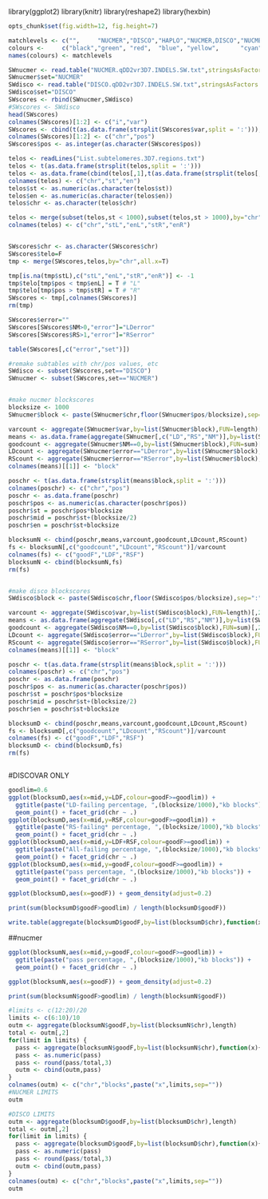library(ggplot2)
library(knitr)
library(reshape2)
library(hexbin)
```r
opts_chunk$set(fig.width=12, fig.height=7)

matchlevels <- c("",     "NUCMER","DISCO","HAPLO","NUCMER,DISCO","NUCMER,HAPLO","DISCO,HAPLO","NUCMER,DISCO,HAPLO")
colours <-     c("black","green", "red",  "blue", "yellow",      "cyan",        "magenta",     "white")
names(colours) <- matchlevels

``` 

```r
SWnucmer <- read.table("NUCMER.qDD2vr3D7.INDELS.SW.txt",stringsAsFactors = F,sep='\t',header=T)
SWnucmer$set="NUCMER"
SWdisco <- read.table("DISCO.qDD2vr3D7.INDELS.SW.txt",stringsAsFactors = F,sep='\t',header=T)
SWdisco$set="DISCO"
SWscores <- rbind(SWnucmer,SWdisco)
#SWscores <- SWdisco
head(SWscores)
colnames(SWscores)[1:2] <- c("i","var")
SWscores <- cbind(t(as.data.frame(strsplit(SWscores$var,split = ':'))),SWscores)
colnames(SWscores)[1:2] <- c("chr","pos")
SWscores$pos <- as.integer(as.character(SWscores$pos))


```

```r
telos <- readLines("List.subtelomeres.3D7.regions.txt")
telos <- t(as.data.frame(strsplit(telos,split = ':')))
telos <- as.data.frame(cbind(telos[,1],t(as.data.frame(strsplit(telos[,2],split = '-')))))
colnames(telos) <- c("chr","st","en")
telos$st <- as.numeric(as.character(telos$st))
telos$en <- as.numeric(as.character(telos$en))
telos$chr <- as.character(telos$chr)

telos <- merge(subset(telos,st < 1000),subset(telos,st > 1000),by="chr")
colnames(telos) <- c("chr","stL","enL","stR","enR")


SWscores$chr <- as.character(SWscores$chr)
SWscores$telo=F
tmp <- merge(SWscores,telos,by="chr",all.x=T)

tmp[is.na(tmp$stL),c("stL","enL","stR","enR")] <- -1
tmp$telo[tmp$pos < tmp$enL] = T # "L"
tmp$telo[tmp$pos > tmp$stR] = T # "R"
SWscores <- tmp[,colnames(SWscores)]
rm(tmp)

```

```r
SWscores$error=""
SWscores[SWscores$NM>0,"error"]="LDerror"
SWscores[SWscores$RS>1,"error"]="RSerror"

table(SWscores[,c("error","set")])

#remake subtables with chr/pos values, etc
SWdisco <- subset(SWscores,set=="DISCO")
SWnucmer <- subset(SWscores,set=="NUCMER")



```


```r
#make nucmer blockscores
blocksize <- 1000
SWnucmer$block <- paste(SWnucmer$chr,floor(SWnucmer$pos/blocksize),sep=":")

varcount <- aggregate(SWnucmer$var,by=list(SWnucmer$block),FUN=length)[,2]
means <- as.data.frame(aggregate(SWnucmer[,c("LD","RS","NM")],by=list(SWnucmer$block),FUN=mean))
goodcount <- aggregate(SWnucmer$NM==0,by=list(SWnucmer$block),FUN=sum)[,2]
LDcount <- aggregate(SWnucmer$error=="LDerror",by=list(SWnucmer$block),FUN=sum)[,2]
RScount <- aggregate(SWnucmer$error=="RSerror",by=list(SWnucmer$block),FUN=sum)[,2]
colnames(means)[[1]] <- "block"

poschr <- t(as.data.frame(strsplit(means$block,split = ':')))
colnames(poschr) <- c("chr","pos")
poschr <- as.data.frame(poschr)
poschr$pos <- as.numeric(as.character(poschr$pos))
poschr$st = poschr$pos*blocksize
poschr$mid = poschr$st+(blocksize/2)
poschr$en = poschr$st+blocksize

blocksumN <- cbind(poschr,means,varcount,goodcount,LDcount,RScount)
fs <- blocksumN[,c("goodcount","LDcount","RScount")]/varcount
colnames(fs) <- c("goodF","LDF","RSF")
blocksumN <- cbind(blocksumN,fs)
rm(fs)


#make disco blockscores
SWdisco$block <- paste(SWdisco$chr,floor(SWdisco$pos/blocksize),sep=":")

varcount <- aggregate(SWdisco$var,by=list(SWdisco$block),FUN=length)[,2]
means <- as.data.frame(aggregate(SWdisco[,c("LD","RS","NM")],by=list(SWdisco$block),FUN=mean))
goodcount <- aggregate(SWdisco$NM==0,by=list(SWdisco$block),FUN=sum)[,2]
LDcount <- aggregate(SWdisco$error=="LDerror",by=list(SWdisco$block),FUN=sum)[,2]
RScount <- aggregate(SWdisco$error=="RSerror",by=list(SWdisco$block),FUN=sum)[,2]
colnames(means)[[1]] <- "block"

poschr <- t(as.data.frame(strsplit(means$block,split = ':')))
colnames(poschr) <- c("chr","pos")
poschr <- as.data.frame(poschr)
poschr$pos <- as.numeric(as.character(poschr$pos))
poschr$st = poschr$pos*blocksize
poschr$mid = poschr$st+(blocksize/2)
poschr$en = poschr$st+blocksize

blocksumD <- cbind(poschr,means,varcount,goodcount,LDcount,RScount)
fs <- blocksumD[,c("goodcount","LDcount","RScount")]/varcount
colnames(fs) <- c("goodF","LDF","RSF")
blocksumD <- cbind(blocksumD,fs)
rm(fs)



```

#DISCOVAR ONLY
```r
goodlim=0.6
ggplot(blocksumD,aes(x=mid,y=LDF,colour=goodF>=goodlim)) + 
  ggtitle(paste("LD-failing percentage, ",(blocksize/1000),"kb blocks")) +
  geom_point() + facet_grid(chr ~ .)
ggplot(blocksumD,aes(x=mid,y=RSF,colour=goodF>=goodlim)) + 
  ggtitle(paste("RS-failing* percentage, ",(blocksize/1000),"kb blocks")) +
  geom_point() + facet_grid(chr ~ .)
ggplot(blocksumD,aes(x=mid,y=LDF+RSF,colour=goodF>=goodlim)) + 
  ggtitle(paste("All-failing percentage, ",(blocksize/1000),"kb blocks")) +
  geom_point() + facet_grid(chr ~ .)
ggplot(blocksumD,aes(x=mid,y=goodF,colour=goodF>=goodlim)) + 
  ggtitle(paste("pass percentage, ",(blocksize/1000),"kb blocks")) +
  geom_point() + facet_grid(chr ~ .)

ggplot(blocksumD,aes(x=goodF)) + geom_density(adjust=0.2)

print(sum(blocksumD$goodF>goodlim) / length(blocksumD$goodF))

write.table(aggregate(blocksumD$goodF,by=list(blocksumD$chr),function(x) {sum(x>goodlim) / length(x)}))

```

##nucmer
```r
ggplot(blocksumN,aes(x=mid,y=goodF,colour=goodF>=goodlim)) + 
  ggtitle(paste("pass percentage, ",(blocksize/1000),"kb blocks")) +
  geom_point() + facet_grid(chr ~ .)

ggplot(blocksumN,aes(x=goodF)) + geom_density(adjust=0.2)

print(sum(blocksumN$goodF>goodlim) / length(blocksumN$goodF))

```

```r
#limits <- c(12:20)/20
limits <- c(6:10)/10
outm <- aggregate(blocksumN$goodF,by=list(blocksumN$chr),length)
total <- outm[,2]
for(limit in limits) {
  pass <- aggregate(blocksumN$goodF,by=list(blocksumN$chr),function(x){sum(x>=limit)})[,2]
  pass <- as.numeric(pass)
  pass <- round(pass/total,3)
  outm <- cbind(outm,pass)  
}
colnames(outm) <- c("chr","blocks",paste("x",limits,sep=""))
#NUCMER LIMITS
outm

#DISCO LIMITS
outm <- aggregate(blocksumD$goodF,by=list(blocksumD$chr),length)
total <- outm[,2]
for(limit in limits) {
  pass <- aggregate(blocksumD$goodF,by=list(blocksumD$chr),function(x){sum(x>=limit)})[,2]
  pass <- as.numeric(pass)
  pass <- round(pass/total,3)
  outm <- cbind(outm,pass)  
}
colnames(outm) <- c("chr","blocks",paste("x",limits,sep=""))
outm

```
